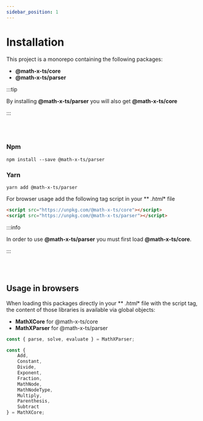 ```yaml
---
sidebar_position: 1
---
```


# Installation


<Tabs>
<TabItem value="node" label="NODE" default>

This project is a monorepo containing the following packages:
- **@math-x-ts/core**
- **@math-x-ts/parser**

:::tip

By installing **@math-x-ts/parser** you will also get **@math-x-ts/core**

:::

<br/>
<br/>


### Npm

```shell
npm install --save @math-x-ts/parser
```

### Yarn

```shell
yarn add @math-x-ts/parser
```
</TabItem>
<TabItem value="orange" label="BROWSER">

For browser usage add the following tag script in your ** *.html** file


```html
<script src="https://unpkg.com/@math-x-ts/core"></script>
<script src="https://unpkg.com/@math-x-ts/parser"></script>
```

:::info

In order to use **@math-x-ts/parser** you must first load **@math-x-ts/core**.

:::

<br/>
<br/>

## Usage in browsers

When loading this packages directly in your ** *.html** file with the script tag,
the content of those libraries is available via global objects:

- **MathXCore** for @math-x-ts/core
- **MathXParser** for @math-x-ts/parser

```ts
const { parse, solve, evaluate } = MathXParser;

const {
    Add,
    Constant,
    Divide,
    Exponent,
    Fraction,
    MathNode,
    MathNodeType,
    Multiply,
    Parenthesis,
    Subtract
} = MathXCore;

```


</TabItem>
</Tabs>


